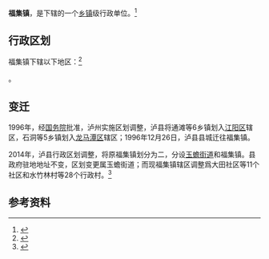 {{中国乡级行政区|51/05/21/100/000}}

'''福集镇'''，是{{PRC admin/fullname|51/05/21/100/000|3}}下辖的一个[[乡镇|乡镇]]级行政单位。<ref>{{PRC admin/ref sgc|{{PRC admin/parent|51/05/21/100/000}}}}</ref>

== 行政区划 ==

福集镇下辖以下地区：<ref>{{PRC admin/ref sgc|51/05/21/100/000}}</ref>

{{PRC admin/children|51/05/21/100/000}}。

== 变迁 ==
1996年，经[[中华人民共和国国务院|国务院]]批准，泸州实施区划调整，泸县将通滩等6乡镇划入[[江阳区|江阳区]]辖区，石洞等5乡镇划入[[龙马潭区|龙马潭区]]辖区；1996年12月26日，泸县县城迁往福集镇。

2014年，泸县行政区划调整，将原福集镇划分为二，分设[[玉蟾街道|玉蟾街道]]和福集镇。县政府驻地地址不变，区划变更属玉蟾街道；而现福集镇辖区调整爲大田社区等11个社区和水竹林村等28个行政村。<ref>{{cite|url=http://www.luxian.gov.cn/xgk1/xzqh|title=泸县行政区划|accessdate=2018-09-05|publisher=泸县人民政府}}</ref>

== 参考资料 ==
{{reflist}}

{{行政区划小作品}}
{{PRC admin/navcat|51/05/21/100/000}}